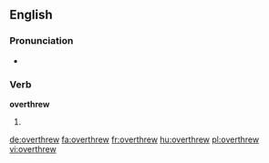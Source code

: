 ==English==

===Pronunciation===
* {{IPA|/ˈovəɻθɻʊə/}}

===Verb===
'''overthrew'''

# {{simple past of|overthrow}}

[[de:overthrew]]
[[fa:overthrew]]
[[fr:overthrew]]
[[hu:overthrew]]
[[pl:overthrew]]
[[vi:overthrew]]